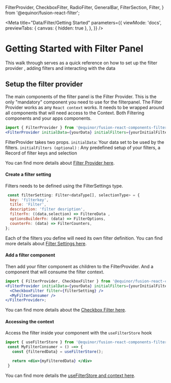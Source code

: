   FilterProvider,
  CheckboxFilter,
  RadioFilter,
  GeneralBar,
  FilterSection,
  Filter,
} from '@equinor/fusion-react-filter';

<Meta
  title="Data/Filter/Getting Started"
  parameters={{
    viewMode: 'docs',
    previewTabs: {
      canvas: { hidden: true },
    },
  }}
/>

# Getting Started with Filter Panel

This walk through serves as a quick reference on how to set up the filter provider , adding filters and interacting with the data

## Setup the filter provider

The main components of the filter panel is the Filter Provider. This is the only "mandatory" component you need to use for the filterpanel.
The Filter Provider works as any `React context` works.
It needs to be wrapped around all components that will need access to the Context. Both Filtering components and your apps components.

```jsx
import { FilterProvider } from '@equinor/fusion-react-components-filterpane';
<FilterProvider initialData={yourData} initialFilters={yourInitialFilters}></FilterProvider>;
```

FilterProvider takes two props.
`initialData`: Your data set to be used by the filters.
`initialFilters (optional)` : Any predefined setup of your filters, a Record of filter keys and selection

You can find more details about [Filter Provider here](?path=/docs/filterpane-filterprovider--page).

#### Create a filter setting

Filters needs to be defined using the FilterSettings type.

```jsx
 const filterSetting: Filter<dataType[], selectionType> = {
  key: 'filterkey',
  title: 'Filter',
  description: 'filter desription',
  filterFn: ((data,selection) => FiltereData ,
  optionsBuilderFn: (data) => FilterOptions,
  counterFn: (data) => FilterCounters,
};
```

Each of the filters you define will need its own filter definition.
You can find more details about [Filter Settings here](?path=/docs/filterpane-filterpane--filterpane#filter-settings).

#### Add a filter component

Then add your filter component as children to the FilterProvider.
And a component that will consume the filter context.

```jsx
import { FilterProvider, CheckboxFilter } from '@equinor/fusion-react-components-filterpane';
<FilterProvider initialData={yourData} initialFilters={yourInitialFilters}>
  <CheckboxFilter filter={filterSetting} />
  <MyFilterConsumer />
</FilterProvider>;
```

You can find more details about the [Checkbox Filter here](?path=/docs/filterpane-filterpane--filterpane#checkboxfilter).

#### Accessing the context

Access the filter inside your component with the `useFilterStore` hook

```jsx
import { useFilterStore } from '@equinor/fusion-react-components-filterpane';
 const MyFilterConsumer = () ==> {
   const {filteredData} = useFilterStore();

   return <div>{myFilteredData} </div>
 }
```

You can find more details the [useFilterStore and context here](?path=/docs/filterpane-filterprovider--page#interacting-with-the-filterprovider-context).
